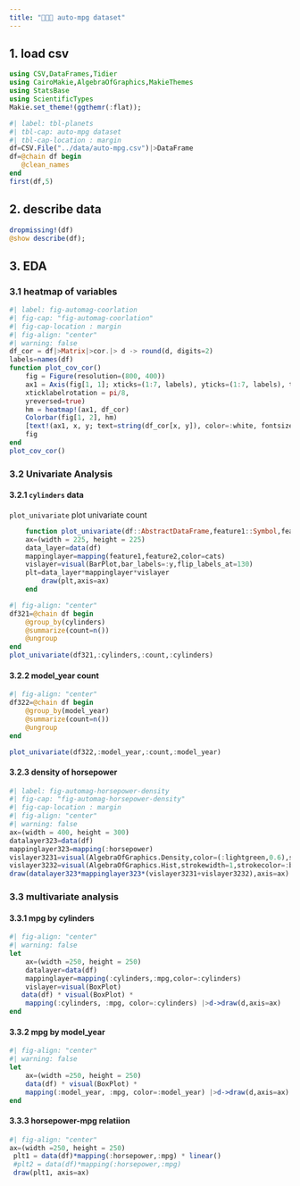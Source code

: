 ```yaml
---
title: "🚗🚕🚙 auto-mpg dataset"
---
```


## 1. load csv
```julia
using CSV,DataFrames,Tidier
using CairoMakie,AlgebraOfGraphics,MakieThemes
using StatsBase
using ScientificTypes
Makie.set_theme!(ggthemr(:flat));

```
```julia
#| label: tbl-planets
#| tbl-cap: auto-mpg dataset  
#| tbl-cap-location : margin 
df=CSV.File("../data/auto-mpg.csv")|>DataFrame
df=@chain df begin
   @clean_names
end
first(df,5)
```

## 2. describe data
```julia
dropmissing!(df)
@show describe(df);

```

## 3. EDA
### 3.1  heatmap of variables
```julia
#| label: fig-automag-coorlation
#| fig-cap: "fig-automag-coorlation"
#| fig-cap-location : margin
#| fig-align: "center"
#| warning: false
df_cor = df|>Matrix|>cor.|> d -> round(d, digits=2)
labels=names(df)
function plot_cov_cor()
    fig = Figure(resolution=(800, 400)) 
    ax1 = Axis(fig[1, 1]; xticks=(1:7, labels), yticks=(1:7, labels), title="corr of mpg variables",
    xticklabelrotation = pi/8,
    yreversed=true)
    hm = heatmap!(ax1, df_cor)
    Colorbar(fig[1, 2], hm)
    [text!(ax1, x, y; text=string(df_cor[x, y]), color=:white, fontsize=18, align=(:center, :center)) for x in 1:7, y in 1:7]
    fig
end
plot_cov_cor()
```

### 3.2 Univariate Analysis

#### 3.2.1 `cylinders` data


`plot_univariate` plot univariate  count
```julia
    function plot_univariate(df::AbstractDataFrame,feature1::Symbol,feature2::Symbol,cats::Symbol)
    ax=(width = 225, height = 225)
    data_layer=data(df)
    mappinglayer=mapping(feature1,feature2,color=cats)
    vislayer=visual(BarPlot,bar_labels=:y,flip_labels_at=130)
    plt=data_layer*mappinglayer*vislayer
        draw(plt,axis=ax)
    end
```

```julia
#| fig-align: "center"
df321=@chain df begin
    @group_by(cylinders)
    @summarize(count=n())
    @ungroup
end
plot_univariate(df321,:cylinders,:count,:cylinders)
```

#### 3.2.2  model_year count
```julia
#| fig-align: "center"
df322=@chain df begin
    @group_by(model_year)
    @summarize(count=n())
    @ungroup
end

plot_univariate(df322,:model_year,:count,:model_year)
```

#### 3.2.3  density of horsepower
```julia

#| label: fig-automag-horsepower-density
#| fig-cap: "fig-automag-horsepower-density"
#| fig-cap-location : margin
#| fig-align: "center"
#| warning: false
ax=(width = 400, height = 300)
datalayer323=data(df)
mappinglayer323=mapping(:horsepower)
vislayer3231=visual(AlgebraOfGraphics.Density,color=(:lightgreen,0.6),strokewidth=1,strokecolor=:black)
vislayer3232=visual(AlgebraOfGraphics.Hist,strokewidth=1,strokecolor=:black,normalization = :pdf,color=(:red,0.5))
draw(datalayer323*mappinglayer323*(vislayer3231+vislayer3232),axis=ax)

```

### 3.3 multivariate analysis

#### 3.3.1 mpg by cylinders 

```julia
#| fig-align: "center"
#| warning: false
let
    ax=(width =250, height = 250)
    datalayer=data(df)
    mappinglayer=mapping(:cylinders,:mpg,color=:cylinders)
    vislayer=visual(BoxPlot)
   data(df) * visual(BoxPlot) *
    mapping(:cylinders, :mpg, color=:cylinders) |>d->draw(d,axis=ax)
end
```

#### 3.3.2 mpg by model_year

```julia
#| fig-align: "center"
#| warning: false
let
    ax=(width =250, height = 250)
    data(df) * visual(BoxPlot) *
    mapping(:model_year, :mpg, color=:model_year) |>d->draw(d,axis=ax)
end
```

#### 3.3.3 horsepower-mpg relatiion 

```julia
#| fig-align: "center"
ax=(width =250, height = 250)
 plt1 = data(df)*mapping(:horsepower,:mpg) * linear()
 #plt2 = data(df)*mapping(:horsepower,:mpg) 
 draw(plt1, axis=ax)

```















